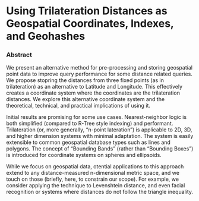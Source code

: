 # Using Trilateration Distances as Geospatial Coordinates, Indexes, and Geohashes

### Abstract
We present an alternative method for pre-processing and storing geospatial point data to improve query performance for some distance related queries.  We propose stopring the distances from three fixed points (as in trilateration) as an alternative to Latitude and Longitude.  This effectively creates a coordinate system where the coordinates are the trilateration distances.  We explore this alternative coordinate system and the theoretical, technical, and practical implications of using it.

Initial results are promising for some use cases.  Nearest-neighbor logic is both simplified (compared to R-Tree style indexing) and performant.  Trilateration (or, more generally, "n-point lateration") is applicable to 2D, 3D, and higher dimension systems with minimal adaptation.  The system is easily extensible to common geospatial database types such as lines and polygons.  The concept of "Bounding Bands" (rather than "Bounding Boxes") is introduced for coordinate systems on spheres and ellipsoids. 

While we focus on geospatial data, otential applications to this approach extend to any distance-measured n-dimensional metric space, and we touch on those (briefly, here, to constrain our scope).  For example, we consider applying the technique to Levenshtein distance, and even facial recognition or systems where distances do not follow the triangle inequality.

